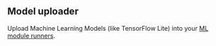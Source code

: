 
## Model uploader

Upload Machine Learning Models (like TensorFlow Lite) into your [ML module runners](/services/model-runner).

<ModelUploader />